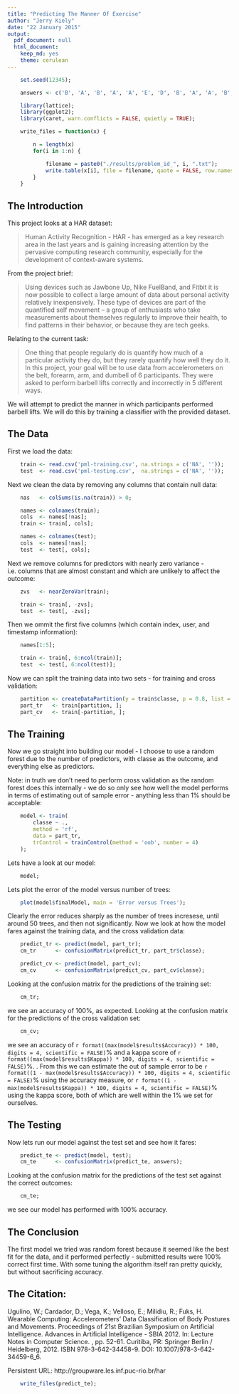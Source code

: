 ```yaml
---
title: "Predicting The Manner Of Exercise"
author: "Jerry Kiely"
date: "22 January 2015"
output:
  pdf_document: null
  html_document:
    keep_md: yes
    theme: cerulean
---
```


```r

    set.seed(12345);

    answers <- c('B', 'A', 'B', 'A', 'A', 'E', 'D', 'B', 'A', 'A', 'B', 'C', 'B', 'A', 'E', 'E', 'A', 'B', 'B', 'B');

    library(lattice);
    library(ggplot2);
    library(caret, warn.conflicts = FALSE, quietly = TRUE);

    write_files = function(x) {

        n = length(x)
        for(i in 1:n) {

            filename = paste0("./results/problem_id_", i, ".txt");
            write.table(x[i], file = filename, quote = FALSE, row.names = FALSE, col.names = FALSE);
        }
    }

```


## The Introduction

This project looks at a HAR dataset:

> Human Activity Recognition - HAR - has emerged as a key research area in the last years 
> and is gaining increasing attention by the pervasive computing research community, 
> especially for the development of context-aware systems.

From the project brief:

> Using devices such as Jawbone Up, Nike FuelBand, and Fitbit it is now possible to collect 
> a large amount of data about personal activity relatively inexpensively. These type of 
> devices are part of the quantified self movement – a group of enthusiasts who take 
> measurements about themselves regularly to improve their health, to find patterns in their 
> behavior, or because they are tech geeks. 

Relating to the current task:

> One thing that people regularly do is quantify how much of a particular activity they do, 
> but they rarely quantify how well they do it. In this project, your goal will be to use 
> data from accelerometers on the belt, forearm, arm, and dumbell of 6 participants. They 
> were asked to perform barbell lifts correctly and incorrectly in 5 different ways.  

We will attempt to predict the manner in which participants performed barbell lifts. We 
will do this by training a classifier with the provided dataset.


## The Data

First we load the data:

```r

    train <- read.csv('pml-training.csv', na.strings = c('NA', ''));
    test  <- read.csv('pml-testing.csv',  na.strings = c('NA', ''));

```

Next we clean the data by removing any columns that contain null data:

```r

    nas   <- colSums(is.na(train)) > 0;

    names <- colnames(train);
    cols  <- names[!nas];
    train <- train[, cols];

    names <- colnames(test);
    cols  <- names[!nas];
    test  <- test[, cols];

```

Next we remove columns for predictors with nearly zero variance - i.e. columns that are 
almost constant and which are unlikely to affect the outcome:

```r

    zvs   <- nearZeroVar(train);

    train <- train[, -zvs];
    test  <- test[, -zvs];

```

Then we ommit the first five columns (which contain index, user, and timestamp 
information):

```r

    names[1:5];

    train <- train[, 6:ncol(train)];
    test  <- test[, 6:ncol(test)];

```

Now we can split the training data into two sets - for training and cross validation:

```r

    partition <- createDataPartition(y = train$classe, p = 0.8, list = FALSE);
    part_tr   <- train[partition, ];
    part_cv   <- train[-partition, ];

```


## The Training

Now we go straight into building our model - I choose to use a random forest due to 
the number of predictors, with classe as the outcome, and everything else as 
predictors. 

Note: in truth we don't need to perform cross validation as the random forest does 
this internally - we do so only see how well the model performs in terms of 
estimating out of sample error - anything less than 1% should be acceptable:

```r

    model <- train(
        classe ~ ., 
        method = 'rf', 
        data = part_tr, 
        trControl = trainControl(method = 'oob', number = 4)
    );

```

Lets have a look at our model:

```r

    model;

```

Lets plot the error of the model versus number of trees:

```r

    plot(model$finalModel, main = 'Error versus Trees');

```

Clearly the error reduces sharply as the number of trees incresese, until around 50 
trees, and then not significantly. Now we look at how the model fares against the 
training data, and the cross validation data:

```r

    predict_tr <- predict(model, part_tr);
    cm_tr      <- confusionMatrix(predict_tr, part_tr$classe);

    predict_cv <- predict(model, part_cv);
    cm_cv      <- confusionMatrix(predict_cv, part_cv$classe);

```

Looking at the confusion matrix for the predictions of the training set:

```r

    cm_tr;

```

we see an accuracy of 100%, as expected. Looking at the confusion matrix for the 
predictions of the cross validation set:

```r

    cm_cv;

```

we see an accuracy of 
`r format((max(model$results$Accuracy)) * 100, digits = 4, scientific = FALSE)`% 
and a kappa score of 
`r format((max(model$results$Kappa)) * 100, digits = 4, scientific = FALSE)`%. . 
From this we can estimate the out of sample error to be 
`r format((1 - max(model$results$Accuracy)) * 100, digits = 4, scientific = FALSE)`% 
using the accuracy measure, or 
`r format((1 - max(model$results$Kappa)) * 100, digits = 4, scientific = FALSE)`% 
using the kappa score, both of which are well within the 1% we set for ourselves. 


## The Testing

Now lets run our model against the test set and see how it fares:

```r

    predict_te <- predict(model, test);
    cm_te      <- confusionMatrix(predict_te, answers);

```

Looking at the confusion matrix for the predictions of the test set against the 
correct outcomes:

```r

    cm_te;

```

we see our model has performed with 100% accuracy.


## The Conclusion

The first model we tried was random forest because it seemed like the best fit for the data, 
and it performed perfectly - submitted results were 100% correct first time. With some tuning 
the algorithm itself ran pretty quickly, but without sacrificing accuracy.


## The Citation:

Ugulino, W.; Cardador, D.; Vega, K.; Velloso, E.; Milidiu, R.; Fuks, H. Wearable Computing: 
Accelerometers' Data Classification of Body Postures and Movements. Proceedings of 21st 
Brazilian Symposium on Artificial Intelligence. Advances in Artificial Intelligence - SBIA 
2012. In: Lecture Notes in Computer Science. , pp. 52-61. Curitiba, PR: Springer Berlin / 
Heidelberg, 2012. ISBN 978-3-642-34458-9. DOI: 10.1007/978-3-642-34459-6_6. 

Persistent URL: http://groupware.les.inf.puc-rio.br/har

```r

    write_files(predict_te);

```
